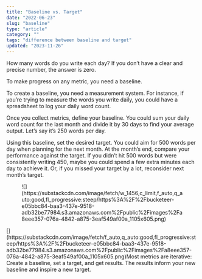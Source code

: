 ```yaml
---
title: "Baseline vs. Target"
date: "2022-06-23"
slug: "baseline"
type: "article"
category: ""
tags: "difference between baseline and target"
updated: "2023-11-26"
---
```


How many words do you write each day? If you don’t have a clear and precise number, the answer is zero.

To make progress on any metric, you need a baseline.

To create a baseline, you need a measurement system. For instance, if you’re trying to measure the words you write daily, you could have a spreadsheet to log your daily word count.

Once you collect metrics, define your baseline. You could sum your daily word count for the last month and divide it by 30 days to find your average output. Let’s say it’s 250 words per day.

Using this baseline, set the desired target. You could aim for 500 words per day when planning for the next month. At the month’s end, compare your performance against the target. If you didn’t hit 500 words but were consistently writing 450, maybe you could spend a few extra minutes each day to achieve it. Or, if you missed your target by a lot, reconsider next month’s target.

<figure class="wp-block-image">![](https://substackcdn.com/image/fetch/w_1456,c_limit,f_auto,q_auto:good,fl_progressive:steep/https%3A%2F%2Fbucketeer-e05bbc84-baa3-437e-9518-adb32be77984.s3.amazonaws.com%2Fpublic%2Fimages%2Fa8eee357-076a-4842-a875-3eaf549af00a_1105x605.png)</figure>[](https://substackcdn.com/image/fetch/f_auto,q_auto:good,fl_progressive:steep/https%3A%2F%2Fbucketeer-e05bbc84-baa3-437e-9518-adb32be77984.s3.amazonaws.com%2Fpublic%2Fimages%2Fa8eee357-076a-4842-a875-3eaf549af00a_1105x605.png)Most metrics are iterative: Create a baseline, set a target, and get results. The results inform your new baseline and inspire a new target.